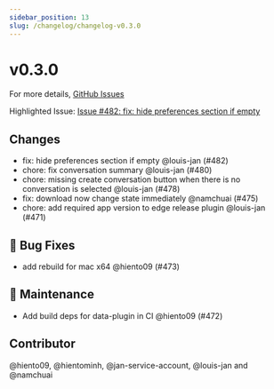 ```yaml
---
sidebar_position: 13
slug: /changelog/changelog-v0.3.0
---
```

# v0.3.0

For more details, [GitHub Issues](https://github.com/janhq/jan/releases/tag/v0.3.0)

Highlighted Issue:  [Issue #482: fix: hide preferences section if empty](https://github.com/janhq/jan/pull/482)

## Changes

- fix: hide preferences section if empty @louis-jan (#482)
- chore: fix conversation summary @louis-jan (#480)
- chore: missing create conversation button when there is no conversation is selected @louis-jan (#478)
- fix: download now change state immediately @namchuai (#475)
- chore: add required app version to edge release plugin @louis-jan (#471)

## 🐛 Bug Fixes

- add rebuild for mac x64 @hiento09 (#473)

## 🧰 Maintenance

- Add build deps for data-plugin in CI @hiento09 (#472)

## Contributor

@hiento09, @hientominh, @jan-service-account, @louis-jan and @namchuai

